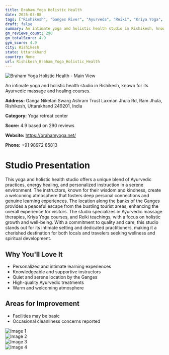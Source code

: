 ```yaml
---
title: Braham Yoga Holistic Health
date: 2025-03-08
tags: ["Rishikesh", "Ganges River", "Ayurveda", "Reiki", "Kriya Yoga", "intimate atmosphere", "holistic wellness", "Rishikesh"]  
draft: false
summary: An intimate yoga and holistic health studio in Rishikesh, known for its Ayurvedic massage and healing courses.
gm_reviews_count: 290
gm_totalScore: 4.9
gym_score: 4.9
city: Rishikesh
state: Uttarakhand
country: None
url: Rishikesh_Braham_Yoga_Holistic_Health
---
```


<div className="aspect-[16/9] relative my-8">
  <img 
    src="https://lh5.googleusercontent.com/p/AF1QipOPqL57p-wNvGUUxnOy1mcguizq4YyyZdaAbcGl=w1920-h1080-k-no"
    alt="Braham Yoga Holistic Health - Main View"
    className="object-cover absolute inset-0 w-full h-full rounded-lg"
  />
</div>

An intimate yoga and holistic health studio in Rishikesh, known for its Ayurvedic massage and healing courses.

**Address:** Ganga Niketan Swarg Ashram Trust Laxman Jhula Rd, Ram Jhula, Rishikesh, Uttarakhand 249201, India

**Category:** Yoga retreat center

**Score:** 4.9 based on 290 reviews

**Website:** https://brahamyoga.net/

**Phone:** +91 98972 85813

# Studio Presentation

This yoga and holistic health studio offers a unique blend of Ayurvedic practices, energy healing, and personalized instruction in a serene environment. The instructors, known for their wisdom and kindness, create a welcoming atmosphere that fosters deep personal connections and genuine learning experiences. The location along the banks of the Ganges provides a peaceful escape from the bustling tourist areas, enhancing the overall experience for visitors. The studio specializes in Ayurvedic massage therapies, Kriya Yoga courses, and Reiki teachings, with a focus on holistic growth and well-being. With a commitment to quality and care, this studio stands out for its intimate setting and dedicated practitioners, making it a cherished destination for both locals and travelers seeking wellness and spiritual development.

## Why You'll Love It

- Personalized and intimate learning experiences
- Knowledgeable and supportive instructors
- Quiet and serene location by the Ganges
- High-quality Ayurvedic treatments
- Warm and welcoming atmosphere

## Areas for Improvement

- Facilities may be basic
- Occasional cleanliness concerns reported

<div className="grid grid-cols-1 xl:grid-cols-2 gap-4 my-8">
<div className="aspect-[4/3] relative"><img src="https://lh3.googleusercontent.com/p/AF1QipNCFQ80FCj0Xl7koNYrApRsqIBVs2gGCGwCZkWP=w1920-h1080-k-no" alt="Image 1" className="object-cover absolute inset-0 w-full h-full rounded-lg" /></div>
<div className="aspect-[4/3] relative"><img src="https://lh5.googleusercontent.com/p/AF1QipPD6JFPP0GX7fUgbRbPoEsWmI38_uITSU799ZkR=w1920-h1080-k-no" alt="Image 2" className="object-cover absolute inset-0 w-full h-full rounded-lg" /></div>
<div className="aspect-[4/3] relative"><img src="https://lh5.googleusercontent.com/p/AF1QipPqKxrZzZpjKm0L22Tu41DTqEGZAcTWxMhcOrVT=w1920-h1080-k-no" alt="Image 3" className="object-cover absolute inset-0 w-full h-full rounded-lg" /></div>
<div className="aspect-[4/3] relative"><img src="https://lh5.googleusercontent.com/p/AF1QipMWJdyKygU9XxVT0uxefYDE1oc2Zb5wnl2Pq2TB=w1920-h1080-k-no" alt="Image 4" className="object-cover absolute inset-0 w-full h-full rounded-lg" /></div>
</div>